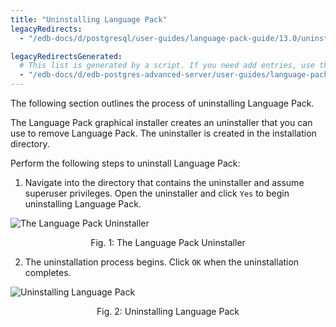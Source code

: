 ```yaml
---
title: "Uninstalling Language Pack"
legacyRedirects:
  - "/edb-docs/d/postgresql/user-guides/language-pack-guide/13.0/uninstalling_language_pack.html"

legacyRedirectsGenerated:
  # This list is generated by a script. If you need add entries, use the `legacyRedirects` key.
  - "/edb-docs/d/edb-postgres-advanced-server/user-guides/language-pack-guide/13/uninstalling_language_pack.html"
---
```


The following section outlines the process of uninstalling Language Pack.

The Language Pack graphical installer creates an uninstaller that you can use to remove Language Pack. The uninstaller is created in the installation directory.

Perform the following steps to uninstall Language Pack:

1.  Navigate into the directory that contains the uninstaller and assume superuser privileges. Open the uninstaller and click `Yes` to begin uninstalling Language Pack.

![The Language Pack Uninstaller](images/uninstall_lp1.png)

<div style="text-align: center"> Fig. 1: The Language Pack Uninstaller </div>

2.  The uninstallation process begins. Click `OK` when the uninstallation completes.

![Uninstalling Language Pack](images/uninstall_lp2.png)

<div style="text-align: center"> Fig. 2: Uninstalling Language Pack </div>


